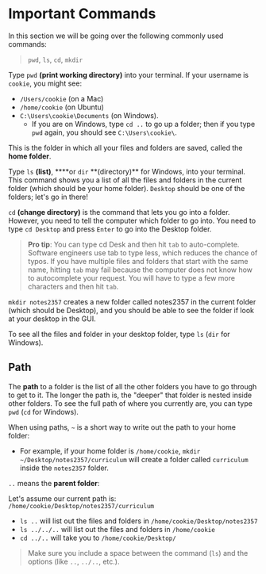 
# Important Commands

In this section we will be going over the following commonly used commands:

> `pwd`, `ls`, `cd`, `mkdir`

Type `pwd` **(print working directory)** into your terminal. If your username is
`cookie`, you might see:

- `/Users/cookie` (on a Mac)
- `/home/cookie` (on Ubuntu)
- `C:\Users\cookie\Documents` (on Windows).
  - If you are on Windows, type `cd ..` to go up a folder; then if you type
    `pwd` again, you should see `C:\Users\cookie\`.

This is the folder in which all your files and folders are saved, called the
**home folder**.

Type `ls` **(list)**, \***\*or `dir` **(directory)\*\* for Windows, into your
terminal. This command shows you a list of all the files and folders in the
current folder (which should be your home folder). `Desktop` should be one of
the folders; let's go in there!

`cd` **(change directory)** is the command that lets you go into a folder.
However, you need to tell the computer which folder to go into. You need to type
`cd Desktop` and press `Enter` to go into the Desktop folder.

> **Pro tip**: You can type cd Desk and then hit `tab` to auto-complete.
> Software engineers use tab to type less, which reduces the chance of typos. If
> you have multiple files and folders that start with the same name, hitting
> `tab` may fail because the computer does not know how to autocomplete your
> request. You will have to type a few more characters and then hit `tab`.

`mkdir notes2357` creates a new folder called notes2357 in the current folder
(which should be Desktop), and you should be able to see the folder if look at
your desktop in the GUI.

To see all the files and folder in your desktop folder, type `ls` (`dir` for
Windows).

## Path

The **path** to a folder is the list of all the other folders you have to go
through to get to it. The longer the path is, the "deeper" that folder is nested
inside other folders. To see the full path of where you currently are, you can
type `pwd` (`cd` for Windows).

When using paths, `~` is a short way to write out the path to your home folder:

- For example, if your home folder is `/home/cookie`,
  `mkdir ~/Desktop/notes2357/curriculum` will create a folder called
  `curriculum` inside the `notes2357` folder.

`..` means the **parent folder**:

Let's assume our current path is: `/home/cookie/Desktop/notes2357/curriculum`

- `ls ..` will list out the files and folders in
  `/home/cookie/Desktop/notes2357`
- `ls ../../..` will list out the files and folders in `/home/cookie`
- `cd ../..` will take you to `/home/cookie/Desktop/`

> Make sure you include a space between the command (`ls`) and the options (like
> `..`, `../..`, etc.).

